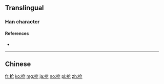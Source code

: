 ==Translingual==

===Han character===
{{Han char|rn=64|rad=手|as=04|sn=7|four=|canj=QOSU|ids=⿰扌仓}}

====References====
* {{Han ref|kx=0422.121|hdz=31841.030|uh=62A2}}

----

==Chinese==
{{zh-see|搶}}

[[fr:抢]]
[[ko:抢]]
[[mg:抢]]
[[ja:抢]]
[[no:抢]]
[[pl:抢]]
[[zh:抢]]